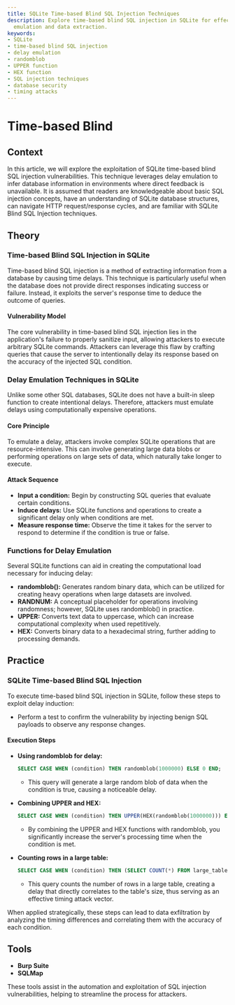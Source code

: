 ```yaml
---
title: SQLite Time-based Blind SQL Injection Techniques
description: Explore time-based blind SQL injection in SQLite for effective delay
  emulation and data extraction.
keywords:
- SQLite
- time-based blind SQL injection
- delay emulation
- randomblob
- UPPER function
- HEX function
- SQL injection techniques
- database security
- timing attacks
---
```


# Time-based Blind

## Context

In this article, we will explore the exploitation of SQLite time-based blind SQL injection vulnerabilities. This technique leverages delay emulation to infer database information in environments where direct feedback is unavailable. It is assumed that readers are knowledgeable about basic SQL injection concepts, have an understanding of SQLite database structures, can navigate HTTP request/response cycles, and are familiar with SQLite Blind SQL Injection techniques.

## Theory

### Time-based Blind SQL Injection in SQLite

Time-based blind SQL injection is a method of extracting information from a database by causing time delays. This technique is particularly useful when the database does not provide direct responses indicating success or failure. Instead, it exploits the server's response time to deduce the outcome of queries.

#### Vulnerability Model

The core vulnerability in time-based blind SQL injection lies in the application's failure to properly sanitize input, allowing attackers to execute arbitrary SQLite commands. Attackers can leverage this flaw by crafting queries that cause the server to intentionally delay its response based on the accuracy of the injected SQL condition.

### Delay Emulation Techniques in SQLite

Unlike some other SQL databases, SQLite does not have a built-in sleep function to create intentional delays. Therefore, attackers must emulate delays using computationally expensive operations.

#### Core Principle

To emulate a delay, attackers invoke complex SQLite operations that are resource-intensive. This can involve generating large data blobs or performing operations on large sets of data, which naturally take longer to execute.

#### Attack Sequence

- **Input a condition:** Begin by constructing SQL queries that evaluate certain conditions.
- **Induce delays:** Use SQLite functions and operations to create a significant delay only when conditions are met.
- **Measure response time:** Observe the time it takes for the server to respond to determine if the condition is true or false.

### Functions for Delay Emulation

Several SQLite functions can aid in creating the computational load necessary for inducing delay:

- **randomblob():** Generates random binary data, which can be utilized for creating heavy operations when large datasets are involved.
- **RANDNUM:** A conceptual placeholder for operations involving randomness; however, SQLite uses randomblob() in practice.
- **UPPER:** Converts text data to uppercase, which can increase computational complexity when used repetitively.
- **HEX:** Converts binary data to a hexadecimal string, further adding to processing demands.

## Practice

### SQLite Time-based Blind SQL Injection

To execute time-based blind SQL injection in SQLite, follow these steps to exploit delay induction:

- Perform a test to confirm the vulnerability by injecting benign SQL payloads to observe any response changes.


#### Execution Steps

- **Using randomblob for delay:**
    ```sql
    SELECT CASE WHEN (condition) THEN randomblob(1000000) ELSE 0 END;
    ```
    - This query will generate a large random blob of data when the condition is true, causing a noticeable delay.

- **Combining UPPER and HEX:**
    ```sql
    SELECT CASE WHEN (condition) THEN UPPER(HEX(randomblob(1000000))) ELSE 0 END;
    ```
    - By combining the UPPER and HEX functions with randomblob, you significantly increase the server's processing time when the condition is met.

- **Counting rows in a large table:**
    ```sql
    SELECT CASE WHEN (condition) THEN (SELECT COUNT(*) FROM large_table) ELSE 0 END;
    ```
    - This query counts the number of rows in a large table, creating a delay that directly correlates to the table's size, thus serving as an effective timing attack vector.

When applied strategically, these steps can lead to data exfiltration by analyzing the timing differences and correlating them with the accuracy of each condition.

## Tools

- **Burp Suite**
- **SQLMap** 

These tools assist in the automation and exploitation of SQL injection vulnerabilities, helping to streamline the process for attackers.